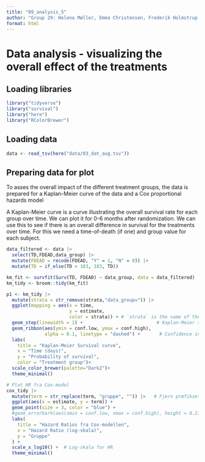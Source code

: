```yaml
---
title: "09_analysis_5"
author: "Group 29: Helena Møller, Emma Christensen, Frederik Holmstrup, Casper Harreby & Laura Christiansen"
format: html
---
```


# Data analysis - visualizing the overall effect of the treatments

## Loading libraries

```r
library("tidyverse")
library("survival")
library("here")
library("RColorBrewer")
```

## Loading data

```r
data <- read_tsv(here("data/03_dat_aug.tsv"))
```

## Preparing data for plot

To asses the overall impact of the different treatment groups, the data is prepared for a Kaplan-Meier curve of the data and a Cox proportional hazards model

A Kaplan-Meier curve is a curve illustrating the overall survival rate for each group over time. We can plot it for 0-6 months after randomization. We can use this to see if there is an overall difference in survival for the treatments over time. For this we need a time-of-death (if one) and group value for each subject.

```r
data_filtered <- data |> 
  select(TD,FDEAD,data_group) |> 
  mutate(FDEAD = recode(FDEAD, "Y" = 1, "N" = 0)) |> 
  mutate(TD = if_else(TD > 183, 183, TD))
```

```r
km_fit <- survfit(Surv(TD, FDEAD) ~ data_group, data = data_filtered)
km_tidy <- broom::tidy(km_fit)
```

```r
p1 <- km_tidy |>
  mutate(strata = str_remove(strata,"data_group=")) |> 
  ggplot(mapping = aes(x = time, 
                       y = estimate, 
                       color = strata)) + # `strata` is the name of the groups from the km model
  geom_step(linewidth = 1) +                           # Kaplan-Meier steps
  geom_ribbon(aes(ymin = conf.low, ymax = conf.high), 
              alpha = 0.1, linetype = "dashed") +       # Confidence interval
  labs(
    title = "Kaplan-Meier Survival curve",
    x = "Time (days)",
    y = "Probability of survival",
    color = "Treatment group")+
  scale_color_brewer(palette="Dark2")+
  theme_minimal()
```

```r
# Plot HR fra Cox-model
cox_tidy |> 
  mutate(term = str_replace(term, "gruppe", "")) |>   # Fjern præfikset "gruppe"
  ggplot(aes(x = estimate, y = term)) +
  geom_point(size = 3, color = "blue") +
  #geom_errorbarh(aes(xmin = conf.low, xmax = conf.high), height = 0.2) +  # CI
  labs(
    title = "Hazard Ratios fra Cox-modellen",
    x = "Hazard Ratio (log-skala)",
    y = "Gruppe"
  ) +
  scale_x_log10() +  # Log-skala for HR
  theme_minimal()

```
